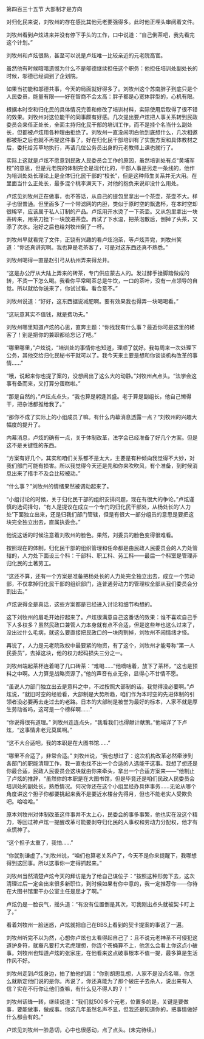 

第四百三十五节 大部制才是方向

对归化民来说，刘牧州的存在感比其他元老要强得多。此时他正埋头审阅着文件。

刘牧州看到卢炫进来并没有停下手头的工作，口中说道：“自己倒茶吧，我先看完这个计划。”

刘牧州和卢炫很熟，甚至可以说是卢炫唯一比较亲近的元老院高官。

虽然他有时候暗暗遗憾为什么不是邬德继续担任这个职务：他担任培训处副处长的时候，邬德已经调到了企划院。

如果当初能和邬德共事，今天的局面就好得多了。刘牧州这个苏南胖子到底只是个人民委员，能量有限――好在智商不会太高：胖子都是心宽体胖型的，心机有限。

根据本时空和归化民的具体情况完善和修改了培训材料，实际使用后取得了很不错的效果。刘牧州对这位能干的同事颇有好感。几次提出要卢炫把人事关系转到民政委员会来任正处长，全面主持归化民干部的培训工作，而不是挂个名当什么副处长，但都被卢炫用各种理由拒绝了。刘牧州一直没闹明白他到底想什么，几次相邀都被拒之后也就不再提这件事了。好在归化民干部培训有了实施方案和具体教材之后，委托给芳草地执行，再请几位公务员出身的元老教师上课也就行了。

实际上这就是卢炫不愿意到民政人民委员会工作的原因，虽然培训处有点“黄埔军校”的意思，但是元老院的体制完全是现代化的，干部人事是另走一条线的，他作为培训处处长理论上是全体归化民干部的“校长”，但是这种师生关系并无大用。在里面当什么正处长，最多混个桃李满天下，对他的抱负来说却没什么用处。

卢炫见刘牧州正在做事，也不答话，从自己的提包里拿出一个茶壶，茶壶不大。样子也很普通。但里面多了一个带滤网的内胆，类似于原时空的飘逸杯，在本时空却很稀罕，应该属于私人订制的产品。卢炫用开水烫了一下茶壶。又从包里拿出一块茶砖来，用茶刀挫下一块放进茶壶。再试了下水温，把茶泡散后，倒掉了头茶，又添了次水。泡好之后也给刘牧州倒了一杯。

刘牧州早就看完了文件，正饶有兴趣的看卢炫泡茶，等卢炫弄完，刘牧州笑道：“你还真讲究啊。我也算是老茶客了，可是对这东西还真不熟悉。”

刘牧州喝得一直是赵引弓从杭州弄来得龙井。

“这是办公厅从大陆上弄来的砖茶，专门供应蒙古人的。发过酵手挫脚踏做成的转，不烫一下怎么喝。我看你平常喝茶总是牛饮，一口的茶叶，没有一点领导的自觉。所以就给你送来了，你试试看。看合意不。”

刘牧州说道：“好好，这东西据说减肥啊。要有效果我也得弄一块喝喝看。”

“这玩意其实不值钱，就是费功夫。”

刘牧州哪里知道卢炫的心思，直奔主题：“你找我有什么事？最近你可是这里的稀客了！别是把你的兼职都给忘记了吧。”

“哪里哪里，”卢炫说，“培训处的事情你也知道，理顺了就好。我每周来一次处理下公务，其他交给归化民秘书干就可以了。我今天来主要是想和你谈谈机构改革的事情……”

“哦，说起来你也提了案的，没想闹出了这么大的动静。”刘牧州点点头。“法学会这事有备而来，又打算分蛋糕啦。”

“那是自然的，”卢炫点点头，“我也算是躬逢其盛。老于算是副组长，他自己懒得干，把杂活都推给我了。”

“那你不成了实际上的小组成员了嘛。有什么内幕消息透露一点？”刘牧州的兴趣大幅度的提升了。

内幕消息，卢炫的确有一点，关于体制改革，法学会已经准备了好几个方案。但是这不是关键性的东西。

“方案有好几个，其实和咱们关系都不是太大，主要是有种倾向我觉得不大妙，对我们部门可能有损害。所以我觉得今天还是先和你来吹吹风，有个准备，到时候消息出来了措手不及会比较被动。”

“什么事？”刘牧州的情绪果然被调动起来了。

“小组讨论的时候，关于归化民干部的组织安排问题，现在有很大的争论。”卢炫谨慎的选词择句，“有人是提议在成立一个专门的归化民干部处，从杨处长的‘人力处’下面独立出来，还是归我们部门管辖，但是有很大一部分组员的意思是要把这块完全独立出去，直属执委会。”

他说这话的时候注意着刘牧州的脸色。果然，刘委员的脸色变得很难看。

按照现在的体制，归化民干部的组织管理和任命都是由民政人民委员会的人力处管辖的，人力处下面设三个科：干部科、职工科、劳工科――最后一个科室是管理非归化民的土著劳工。

“这还不算，还有一个方案是准备把杨处长的人力处完全独立出去，成立一个劳动部，不仅拿掉归化民干部的组织部门，连普通劳动力的管理权全部从我们委员会分割出去。”

卢炫说得全是真话，这些方案都是已经进入讨论和细节构想的。

这下刘牧州的眉毛开始拧起来了。卢炫很满意自己这番话的效果：谁不喜欢自己手下人多权多？虽然民政口兼管人力本身就有点不合适，但是这些年也这么过来了，没出过什么毛病，就这么要直接把民政口的一块肉割掉，刘牧州不闹情绪才怪。

再说了，人力是元老院政权中最要紧的物资，有了这个，刘牧州才能号称“第一人民委员”，去掉这块，他的权力起码损失三分之一。

刘牧州端起茶杯连着喝了几口砖茶：“难喝……”他嘀咕着，放下了茶杯，“这也是预料之中啊。人力算是战略资源了。”他的声音有点无奈，显得心不甘情不愿。

“虽说人力部门独立出去是意料之中，不过按照大部制的话，我觉得没必要啊。”卢炫说，“就旧时空的经验看，大部制是大势所趋，咱们作为本时空的先进体制的引领者没必要再去走过去的老路。日本的大部制是被誉为最好的标本，人家不就是厚生劳动省吗，这可是一个榜样啊……”

“你说得很有道理。” 刘牧州连连点头，“我看我们也得献计献策。”他端详了下卢炫，“这事情非老兄莫属啊。”

“这不大合适吧，我的本职是在大图书馆……”

“哪里不合适了，非常合适。” 刘牧州说，“我也想过了：这次机构改革必然牵涉到各部门的职能清理工作，我一直也找不出一个合适的人选能干这事。我想了想还是你最合适，民政人民委员会这块就由你来牵头，拿出一个合适方案来――”他制止了卢炫的推辞，“虽然你的本职是在大图书馆，但是毕竟还是咱们民政人民委员会培训处的副处长，熟悉情况。何况你还在这个小组里经办具体事务……无论从哪个角度讲这个担子你都要挑起来我不是要近水楼台先得月，但也不能老实人受欺负吧。哈哈哈。”

原本刘牧州对体制改革这件事并不太上心，民委会的事多事繁，他也实在没这个精力，等回过神卢炫一提醒改革可能要剥夺归化民的人事权和劳动力分配权，他才有点慌神了。

“这个担子太重了，我怕……”

“你就别谦虚了。”刘牧州说，“咱们也算老关系户了，今天不是你来提醒下，我哪想得到这回事。所以这事你一定得抓起来。”

刘牧州当然清楚卢炫今天的拜访是为了给自己谋位子：“按照这种形势下去，这次清理过后一定会出来很多新职位，到时候如果有你中意的，我一定推荐你――你待在大图书馆里干办公室主任是屈才了啊。”

卢炫仍是一脸丧气，摇头道：“有没有位置倒是其次，可我刚出点头就被契卡盯上了。”

看着刘牧州一脸迷惑，卢炫就把自己在BBS上看到的契卡提案的事说了一遍。

刘牧州听完不以为然，心想你卢炫也太看得起自己了：且不说元老神圣不可侵犯这道护身符，就裔凡要打大老虎理想，你连个苍蝇算不上，他怎么会看上你这点小破事。刘牧州也知道卢炫的张家庄，在他看来这点破事根本不值一提，最多算是生活作风不好。

刘牧州走到卢炫身边，拍了拍他的肩：“你别胡思乱想，人家不是没点名嘛，你怎么就断定他们说的是你。再说了，你还真能为了那个破庄子去杀人，说出来有人信？实在不行你让他们查嘛，有什么见不得人的？！”

刘牧州话锋一转，继续说道：“我们就500多个元老，位置多的是，关键是要做事，要能做事，做成事。你这几年虽然名声不显，但我还是知道你的，把事情做好什么都会有的。”

卢炫见刘牧州一脸恳切，心中也很感动，点了点头。(未完待续。)


